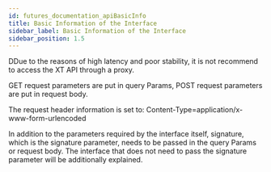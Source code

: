```yaml
---
id: futures_documentation_apiBasicInfo
title: Basic Information of the Interface
sidebar_label: Basic Information of the Interface
sidebar_position: 1.5
---
```


DDue to the reasons of high latency and poor stability, it is not recommend to access the XT API through a proxy.

GET request parameters are put in query Params, POST request parameters are put in request body.

The request header information is set to: Content-Type=application/x-www-form-urlencoded

In addition to the parameters required by the interface itself, signature, which is the signature parameter, needs to be passed in the query Params or request body. The interface that does not need to pass the signature parameter will be additionally explained.
